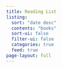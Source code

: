 ```yaml
---
title: Reading List
listing:
  sort: "date desc"
  contents: "books"
  sort-ui: false
  filter-ui: false
  categories: true
  feed: true
page-layout: full
---
```

